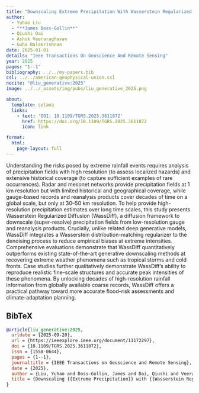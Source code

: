 ```yaml
---
title: "Downscaling Extreme Precipitation With Wasserstein Regularized Diffusion"
author:
  - Yuhao Liu
  - "**James Doss-Gollin**"
  - Qiushi Dai
  - Ashok Veeraraghavan
  - Guha Balakrishnan
date: 2025-01-01
details: "Ieee Transactions On Geoscience And Remote Sensing"
year: 2025
pages: "1--1"
bibliography: ../../my-papers.bib
csl: ../../american-geophysical-union.csl
nocite: "@liu_generative:2025"
image: ../../_assets/img/pubs/liu_generative_2025.png

about:
  template: solana
  links:
    - text: 'DOI: 10.1109/TGRS.2025.3611872'
      href: https://doi.org/10.1109/TGRS.2025.3611872
      icon: link

format:
  html:
    page-layout: full
---
```


Understanding the risks posed by extreme rainfall events requires analysis of precipitation fields with high resolution (to assess localized hazards) and extensive historical coverage (to capture sufficient examples of rare occurrences). Radar and mesonet networks provide precipitation fields at 1 km resolution but with limited historical and geographical coverage, while gauge-based records and reanalysis products cover decades of time on a global scale, but only at 30–50 km resolution. To help provide high-resolution precipitation estimates over long time scales, this study presents Wasserstein Regularized Diffusion (WassDiff), a diffusion framework to downscale (super-resolve) precipitation fields from low-resolution gauge and reanalysis products. Crucially, unlike related deep generative models, WassDiff integrates a Wasserstein distribution-matching regularizer to the denoising process to reduce empirical biases at extreme intensities. Comprehensive evaluations demonstrate that WassDiff quantitatively outperforms existing state-of-the-art generative downscaling methods at recovering extreme weather phenomena such as tropical storms and cold fronts. Case studies further qualitatively demonstrate WassDiff’s ability to reproduce realistic fine-scale structures and accurate peak intensities of these phenomena. By unlocking decades of high-resolution rainfall information from globally available coarse records, WassDiff offers a practical pathway toward more accurate flood-risk assessments and climate-adaptation planning.

## BibTeX

```bibtex
@article{liu_generative:2025,
  urldate = {2025-09-20},
  url = {https://ieeexplore.ieee.org/document/11172297},
  doi = {10.1109/TGRS.2025.3611872},
  issn = {1558-0644},
  pages = {1--1},
  journaltitle = {IEEE Transactions on Geoscience and Remote Sensing},
  date = {2025},
  author = {Liu, Yuhao and Doss-Gollin, James and Dai, Qiushi and Veeraraghavan, Ashok and Balakrishnan, Guha},
  title = {Downscaling {{Extreme Precipitation}} with {{Wasserstein Regularized Diffusion}}},
}
```